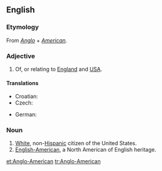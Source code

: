 ==English==
{{wikipedia}}

===Etymology===
From ''[[Anglo]]'' + ''[[American]]''.

===Adjective===
{{en-adj|pos=[[Anglo]]-[[American]]|-}}

# Of, or relating to [[England]] and [[USA]].

====Translations====
{{trans-top|of relating to England and USA}}
* Croatian: {{t-|hr|angloamerički}}
* Czech: {{t-|cs|angloamerický|m}}
{{trans-mid}}
*German: {{t|de|angloamerikanisch}}
{{trans-bottom}}

===Noun===
{{en-noun|sg=[[Anglo]]-[[American]]}}

# [[white|White]], non-[[Hispanic]] citizen of the United States.
# [[English-American]], a North American of English heritage.

[[et:Anglo-American]]
[[tr:Anglo-American]]